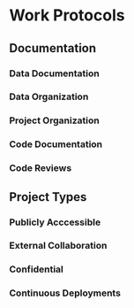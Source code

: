 # Work Protocols 


## Documentation


### Data Documentation

### Data Organization


### Project Organization

### Code Documentation

### Code Reviews


## Project Types

### Publicly Acccessible

### External Collaboration

### Confidential

### Continuous Deployments

